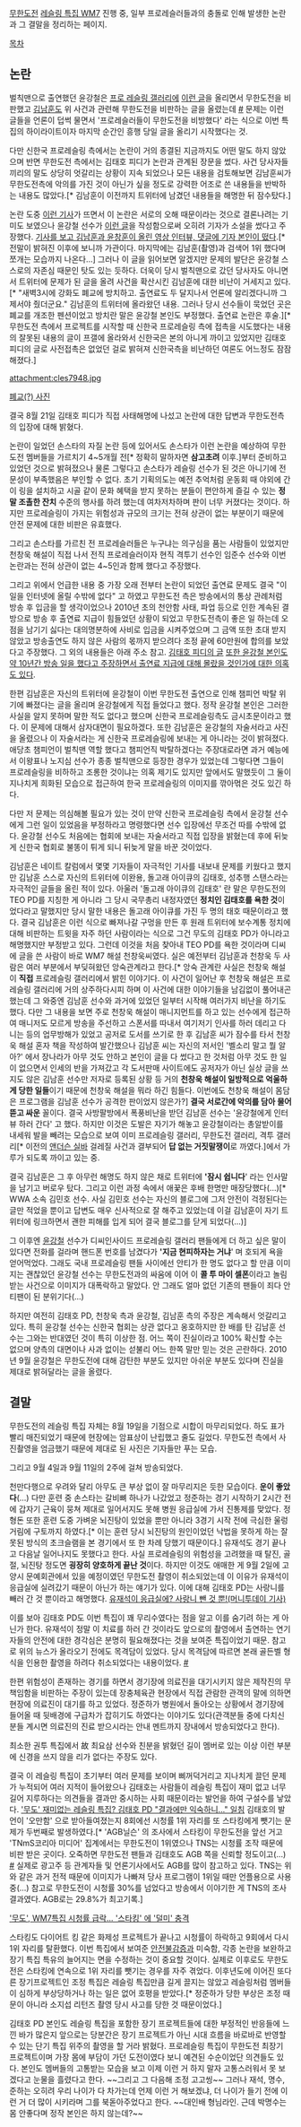 [[무한도전]] [[레슬링 특집 WM7]] 진행 중, 일부 프로레슬러들과의 충돌로 인해 발생한 논란과 그 결말을 정리하는 페이지. 

[[목차]]

== 논란 ==
벌칙맨으로 출연했던 윤강철은 [[프로 레슬링 갤러리]]에 [http://gall.dcinside.com/wwe/174865 이런 글]을 올리면서 무한도전을 비판했고 [[김남훈]]도 위 사건과 관련해 무한도전을 비판하는 글을 올렸는데 [http://www.mdtoday.co.kr/mystar/index.html?no=336000 #] 문제는 이런 글들을 언론이 덥썩 물면서 '프로레슬러들이 무한도전을 비방했다' 라는 식으로 이번 특집의 하이라이트이자 마지막 순간인 흥행 당일 글을 올리기 시작했다는 것.

다만 신한국 프로레슬링 측에서는 논란이 거의 종결된 지금까지도 어떤 말도 하지 않았으며 반면 무한도전 측에서는 김태호 피디가 논란과 관계된 장문을 썼다. 사건 당사자들끼리의 말도 상당히 엇갈리는 상황이 지속 되었으나 모든 내용을 검토해보면 김남훈씨가 무한도전측에 악의를 가진 것이 아닌가 싶을 정도로 강력한 어조로 쓴 내용들을 반박하는 내용도 많았다.[* 김남훈이 이전까지 트위터에 남겼던 내용들을 해명한 뒤 잠수탔다.]

논란 도중 [http://www.asiae.co.kr/news/view.htm?idxno=2010082011422775537 이런 기사]가 뜨면서 이 논란은 서로의 오해 때문이라는 것으로 결론나려는 기미도 보였으나 윤강철 선수가 [http://gall.dcinside.com/wwe/175545 이런 글]을 작성함으로써 오히려 기자가 소설을 썼다고 주장했다. [http://pann.nate.com/video/214425095 기사를 보고 김남훈과 윤창훈이 올린 영상 인터뷰, 댓글에 기자 본인이 떴다].[* 전말이 밝혀진 이후에 보니까 가관이다. 마지막에는 김남훈(촬영)과 검색어 1위 했다며 쪼개는 모습까지 나온다...] 그러나 이 글을 읽어보면 알겠지만 문제의 발단은 윤강철 스스로의 자존심 때문인 탓도 있는 듯하다. 더욱이 당시 벌칙맨으로 갔던 당사자도 아니면서 트위터에 문제가 된 글을 올려 사건을 확산시킨 김남훈에 대한 비난이 거세지고 있다.[* "새벽3시에 강화도 폐교에 방치하고. 출연료도 두 달지나서 언론에 알리겠다니까 그제서야 줬더군요." 김남훈의 트위터에 올라왔던 내용. 그러나 당시 선수들이 묵었던 곳은 폐교를 개조한 펜션이었고 방치란 말은 윤강철 본인도 부정했다. 출연료 논란은 후술.][* 무한도전 측에서 프로젝트를 시작할 때 신한국 프로레슬링 측에 접촉을 시도했다는 내용의 잘못된 내용의 글이 프갤에 올라와서 신한국은 본의 아니게 까이고 있었지만 김태호 피디의 글로 사전접촉은 없었던 걸로 밝혀져 신한국측을 비난하던 여론도 어느정도 잠잠해졌다.]

attachment:cles7948.jpg

[http://heyjju.com/80096853109 폐교(?) 사진]

결국 8월 21일 김태호 피디가 직접 사태해명에 나섰고 논란에 대한 답변과 무한도전측의 입장에 대해 밝혔다.

논란이 일었던 손스타의 자질 논란 등에 있어서도 손스타가 이런 논란을 예상하여 무한도전 멤버들을 가르치기 4~5개월 전[* 정확히 말하자면 '''삼고초려''' 이후.]부터 준비하고 있었던 것으로 밝혀졌으나 물론 그렇다고 손스타가 레슬링 선수가 된 것은 아니기에 전문성이 부족했음은 부인할 수 없다. 초기 기획의도는 예전 추억처럼 운동회 때 야외에 간이 링을 설치하고 시골 같이 문화 혜택을 받지 못하는 분들이 편안하게 즐길 수 있는 '''정말 조촐한 잔치''' 수준의 행사를 하려 했는데 여차저차하며 판이 너무 커졌다는 것이다. 하지만 프로레슬링이 가지는 위험성과 규모의 크기는 전혀 상관이 없는 부분이기 때문에 안전 문제에 대한 비판은 유효했다.

그리고 손스타를 가르친 전 프로레슬러들은 누구냐는 의구심을 품는 사람들이 있었지만 천창욱 해설이 직접 나서 전직 프로레슬러이자 현직 격투기 선수인 임준수 선수와 이번 논란과는 전혀 상관이 없는 4~5인과 함께 했다고 주장했다.

그리고 위에서 언급한 내용 중 가장 오래 전부터 논란이 되었던 출연료 문제도 결국 "이 일을 인터넷에 올릴 수밖에 없다" 고 하였고 무한도전 측은 방송에서의 통상 관례처럼 방송 후 입금을 할 생각이었으나 2010년 초의 천안함 사태, 파업 등으로 인한 계속된 결방으로 방송 후 출연료 지급이 힘들었던 상황이 되었고 무한도전측이 좋은 일 하는데 오점을 남기기 싫다는 대의명분하에 사비로 입금을 시켜주었으며 그 금액 또한 초대 받지 않았고 방송출연도 하지 않은 사람의 몫까지 받으려다 조정 끝에 60만원에 합의를 보았다고 주장했다. 그 외의 내용들은 아래 주소 참고. [http://blog.daum.net/teoinmbc/2 김태호 피디의 글] [http://gall.dcinside.com/list.php?id=wwe&no=175942 또한 윤강철 본인도 약 10년간 방송 일을 했다고 주장하면서 출연료 지급에 대해 몰랐을 것인가에 대한 의혹도 있다].

한편 김남훈은 자신의 트위터에 윤강철이 이번 무한도전 출연으로 인해 챔피언 박탈 위기에 빠졌다는 글을 올리며 윤강철에게 직접 들었다고 했다. 정작 윤강철 본인은 그러한 사실을 알지 못하며 말한 적도 없다고 했으며 신한국 프로레슬링측도 금시초문이라고 했다. 이 문제에 대해서 삼자대면이 필요하겠다. 또한 김남훈은 윤강철의 자술서라고 사진을 올렸으나 이 자술서라는 게 신한국 프로레슬링에 보내는 게 아니라는 것이 밝혀졌다. 애당초 챔피언이 벌칙맨 역할 했다고 챔피언직 박탈하겠다는 주장대로라면 과거 예능에서 이왕표나 노지심 선수가 종종 벌칙맨으로 등장한 경우가 있었는데 그렇다면 그들이 프로레슬링을 비하하고 조롱한 것이냐는 의혹 제기도 있지만 앞에서도 말했듯이 그 둘이 지나치게 희화된 모습으로 접근하여 한국 프로레슬링의 이미지를 깎아먺은 것도 있긴 하다.

다만 저 문제는 의심해볼 필요가 있는 것이 만약 신한국 프로레슬링 측에서 윤강철 선수에게 그런 일이 있었음을 부정하라고 명령했다면 선수 입장에선 무조건 따를 수밖에 없다. 윤강철 선수도 처음에는 협회에 보내는 자술서라고 직접 입장을 밝혔는데 후에 뒤늦게 신한국 협회로 불똥이 튀게 되니 뒤늦게 말을 바꾼 것이었다.

김남훈은 네이트 칼럼에서 몇몇 기자들이 자극적인 기사를 내보내 문제를 키웠다고 했지만 김남훈 스스로 자신의 트위터에 이완용, 돌고래 아이큐의 김태호, 성추행 스탠스라는 자극적인 글들을 올린 적이 있다. 아울러 '돌고래 아이큐의 김태호' 란 말은 무한도전의 TEO PD를 지칭한 게 아니라 그 당시 국무총리 내정자였던 '''정치인 김태호를 욕한 것'''이었다라고 말했지만 당시 말한 내용은 돌고래 아이큐를 가진 두 명의 태호 때문이라고 했다. 결국 김남훈은 이런 식으로 빠져나갈 구멍을 만든 후 원래 트위터에 보수계통 정치에 대해 비판하는 트윗을 자주 하던 사람이라는 식으로 그건 무도의 김태호 PD가 아니라고 해명했지만 부정받고 있다. 그런데 이것을 처음 찾아내 TEO PD를 욕한 것이라며 디씨에 글을 쓴 사람이 바로 WM7 해설 천창욱씨였다. 실은 예전부터 김남훈과 천창욱 두 사람은 여러 부분에서 부딪혀왔던 앙숙관계라고 한다.[* 앙숙 관계란 사실은 천창욱 해설이 '''직접''' 프로레슬링 갤러리에서 밝힌 이야기다. 이 사건이 일어난 후 천창욱 해설은 프로레슬링 갤러리에 거의 상주하다시피 하며 이 사건에 대한 이야기들을 남김없이 풀어내곤 했는데 그 와중엔 김남훈 선수와 과거에 있었던 일부터 시작해 여러가지 비난을 하기도 했다. 다만 그 내용을 보면 주로 천창욱 해설이 매니지먼트를 하고 있는 선수에게 접근하여 매니저도 모르게 방송을 주선하고 스폰서를 따내서 여기저기 인사를 하러 데리고 다니는 등의 업무방해가 있었고 공저로 도서를 쓰기로 한 후 김남훈 씨가 잠수를 타서 천창욱 해설 혼자 책을 작성하여 발간했으나 김남훈 씨는 자신의 저서인 '벨소리 말고 뭘 알아?' 에서 장나라가 아무 것도 안하고 본인이 글을 다 썼다고 한 것처럼 아무 것도 한 일이 없으면서 인세의 반을 가져갔고 각 도서판매 사이트에도 공저자가 아닌 실상 글을 쓰지도 않은 김남훈 선수만 저자로 등록된 상황 등 거의 '''천창욱 해설이 일방적으로 억울하게 당한 일들'''이기 때문에 천창욱 해설을 뭐라 하긴 힘들다. 이번에도 천창욱 해설이 몸담은 프로그램을 김남훈 선수가 공격한 판이었지 않은가?] '''결국 서로간에 악의를 담아 물어뜯고 싸운''' 꼴이다. 결국 사방팔방에서 폭풍비난을 받던 김남훈 선수는 '윤강철에게 인터뷰 하러 간다' 고 했다. 하지만 이것은 도발은 자기가 해놓고 윤강철이라는 총알받이를 내세워 발을 빼려는 모습으로 보여 이미 프로레슬링 갤러리, 무한도전 갤러리, 격투 갤러리[* 이전의 [[앤더슨 실바]] 걸레질 사건과 결부되어 '''답 없는 거짓말쟁이'''로 까였다.]에서 가루가 되도록 까이고 있는 중.

결국 김남훈은 그 후 아무런 해명도 하지 않은 채로 트위터에 ''''잠시 쉽니다'''' 라는 인사말을 남기고 버로우 탔다. 그리고 이런 과정 속에서 애꿎은 후배 한명만 매장당했다(...)[* WWA 소속 김민호 선수. 사실 김민호 선수는 자신의 블로그에 그저 안전이 걱정된다는 글만 적었을 뿐이고 답변도 매우 신사적으로 잘 해주고 있었는데 이걸 김남훈이 자기 트위터에 링크하면서 괜한 피해를 입게 되어 결국 블로그를 닫게 되었다(...)]

그 이후엔 [[윤강철]] 선수가 디씨인사이드 프로레슬링 갤러리 팬들에게 더 하고 싶은 말이 있다면 전화를 걸라며 핸드폰 번호를 남겼다가 ''''지금 현피하자는 거냐'''' 며 호되게 욕을 얻어먹었다. 그래도 국내 프로레슬링 팬들 사이에선 안티가 한 명도 없다고 할 만큼 이미지는 괜찮았던 윤강철 선수는 무한도전과의 싸움에 이어 이 '''콜 투 마이 셀폰'''이라고 놀림받는 사건으로 이미지가 대폭락하고 말았다. 안 그래도 얼마 없던 기존의 팬들이 죄다 안티팬이 된 분위기다(...) 

하지만 여전히 김태호 PD, 천창욱 측과 윤강철, 김남훈 측의 주장은 계속해서 엇갈리고 있다. 특히 윤강철 선수는 신한국 협회는 상관 없다고 옹호하지만 한 배를 탄 김남훈 선수는 그와는 반대였던 것이 특히 이상한 점. 어느 쪽이 진실이라고 100% 확신할 수는 없으며 양측의 대면이나 사과 없이는 섣불리 어느 한쪽 말만 믿는 것은 곤란하다. 2010년 9월 윤강철은 무한도전에 대해 감탄한 부분도 있지만 아쉬운 부분도 있다며 진실을 제대로 밝혀달라는 글을 올렸다.

== 결말 ==
무한도전의 레슬링 특집 자체는 8월 19일을 기점으로 시합이 마무리되었다. 하도 표가 빨리 매진되었기 때문에 현장에는 암표상이 난립했고 줄도 길었다. 무한도전 측에서 사진촬영을 엄금했기 때문에 제대로 된 사진은 기자들만 푸는 모습.

그리고 9월 4일과 9월 11일의 2주에 걸쳐 방송되었다.

천만다행으로 우려와 달리 아무도 큰 부상 없이 잘 마무리지은 듯한 모습이다. '''운이 좋았다'''(...) 다만 훈련 중 손스타는 갈비뼈 하나가 나갔었고 정준하는 경기 시작하기 2시간 전에 갑자기 근육이 뭉쳐 제대로 일어서지도 못해 병원 응급실에 가서 진통제를 맞았다. 정형돈 또한 훈련 도중 가벼운 뇌진탕이 있었을 뿐만 아니라 3경기 시작 전에 극심한 울렁거림에 구토까지 하였다.[* 이는 훈련 당시 뇌진탕의 원인이었던 낙법을 못하게 하는 잘못된 방식의 초크슬램을 본 경기에서 또 한 차례 당했기 때문이다.] 유재석도 경기 끝나고 다음날 일어나지도 못했다고 한다. 사실 프로레슬링의 위험성을 고려했을 때 탈진, 골절, 뇌진탕 정도면 '''굉장히 양호하게 끝난 것'''이다. 하지만 이것도 애매한 게 9월 2일에 고양시 문예회관에서 있을 예정이였던 무한도전 촬영이 취소되었는데 이 이유가 유재석이 응급실에 실려갔기 때문이 아닌가 하는 얘기가 있다. 이에 대해 김태호 PD는 사랑니를 빼러 간 것 뿐이라고 해명했다. [http://news.joins.com/article/174/4431174.html 유재석이 응급실에? 사랑니 뺀 것 뿐!(머니투데이 기사)]

이를 보아 김태호 PD도 이번 특집이 꽤 무리수였다는 점을 알고 이를 숨기려 하는 게 아닌가 한다. 유재석이 정말 이 치료를 하러 간 것이라도 앞으로의 촬영에서 출연하는 연기자들의 안전에 대한 경각심은 분명히 필요해졌다는 것을 보여준 특집이었기 때문. 참고로 위의 뉴스가 올라오기 전에도 목격담이 있었다. 당시 목격담에 따르면 본래 골든벨 형식을 인용한 촬영을 하려다 취소되었다는 내용이었다. [http://www.82cook.com/zb41/zboard.php?id=free2&no=578650 #]

한편 위험성이 존재하는 경기를 하면서 경기장에 의료진을 대기시키지 않은 제작진의 무책임함을 비판하는 주장이 있는데 장충체육관 현장에서 직접 관람한 관객의 말에 의하면 현장에 의료진이 대기를 하고 있었다. 정준하가 병원에서 돌아오는 상황에서 경기장에 들어올 때 뒷배경에 구급차가 잡히기도 하였다는 이야기도 있다(관객분들 중에 다치신 분들 계시면 의료진의 진료 받으시라는 안내 멘트까지 장내에서 방송되었다고 한다).

최소한 권투 특집에서 故 최요삼 선수와 친분을 밝혔던 길이 멤버로 있는 이상 이런 부분에 신경을 쓰지 않을 리가 없다는 주장도 있다.

결국 이 레슬링 특집이 초기부터 여러 문제를 보이며 삐꺼덕거리고 지나치게 끌던 문제가 누적되어 여러 지적이 들어왔으나 김태호는 사람들이 레슬링 특집이 재미 없고 너무 길어 지루하다는 의견들을 결과만 중시하는 사회 때문이라는 발언을 하여 구설수를 낳았다. [http://media.daum.net/entertain/broadcast/view.html?cateid=1032&newsid=20100823094027562&p=SpoChosun '무도' 재미없는 레슬링 특집? 김태호 PD "결과에만 익숙하니..." 일침] 김태호의 발언이 '오만함' 으로 받아들여졌는지 8회에선 시청률 1위 자리를 또 스타킹에게 뺏기는 문제가 두번째로 발생하였다.[* 'AGB닐슨' 의 조사에서 스타킹이 무한도전을 앞선 거고 'TNmS코리아 미디어' 집계에서는 무한도전이 1위였으나 TNS는 시청률 조작 때문에 비판 받은 곳이다. 오죽하면 무한도전 팬들과 김태호도 AGB 쪽을 신뢰할 정도이고(...) [http://gall.dcinside.com/list.php?id=muhan&no=584884 #] 실제로 광고주 등 관계자들 및 언론기사에서도 AGB를 많이 참고하고 있다. TNS는 위와 같은 과거 전적 때문에 이미지가 나빠져 당사 프로그램이 1위일 때만 언플용으로 사용중(...) 참고로 무한도전이 시청률 30%를 넘었다고 방송에서 이야기한 게 TNS의 조사결과였다. AGB로는 29.8%가 최고기록.]

[http://www.asiae.co.kr/news/view.htm?idxno=2010082907370956441&sp=EC '무도', WM7특집 시청률 급락... '스타킹' 에 '덜미' 충격]

스타킹도 다이어트 킹 같은 화제성 프로젝트가 끝나고 시청률이 하락하고 9회에서 다시 1위 자리를 탈환했다. 이번 특집에서 보여준 [[안전불감증]]과 미숙함, 각종 논란을 보완하고 장기 특집 특유의 늘어지는 면을 수정하는 것이 중요할 것이다. 실제로 이후로도 무한도전은 스타킹에 연속으로 1위 자리를 뺏기는 경우를 자주 겪었다. 이후년도에 이어진 또다른 장기프로젝트인 조정 특집은 레슬링 특집만큼 길게 끌지는 않았고 레슬링처럼 멤버들이 심하게 부상당하거나 하는 일은 없어 호평을 받았다.[* 정준하가 당한 부상은 조정 때문이 아니라 소지섭 리턴즈 촬영 당시 사고를 당한 것 때문이었다.]

김태호 PD 본인도 레슬링 특집을 포함한 장기 프로젝트들에 대한 부정적인 반응들에 느낀 바가 많은지 앞으로는 당분간은 장기 프로젝트가 아닌 시대 흐름을 바로바로 반영할 수 있는 단기 특집 위주의 촬영을 할 거라 밝혔다. 프로레슬링 특집이 무한도전 최장기 프로젝트이며 가장 몸에 부담이 가던 도전이였다 보니 예견된 수순이었단 의견들도 있다. 본인도 멤버들의 고통받는 모습을 보고 이제 이런 거 하지 말자 고통스러워서 못 보겠다고 눈물을 흘렸다고 한다. ~~그리고 그 다음해 조정 고고씽~~ 그러나 재석, 명수, 준하는 오히려 우리 나이가 다 차가는데 언제 이런 거 해보겠냐, 더 나이가 들기 전에 이런 거 더 많이 시키라며 그를 북돋아주었다고 한다. ~~대인배 형님라인. 근데 박명수는 몸 안좋다며 정작 본인은 하지 않는데?~~
